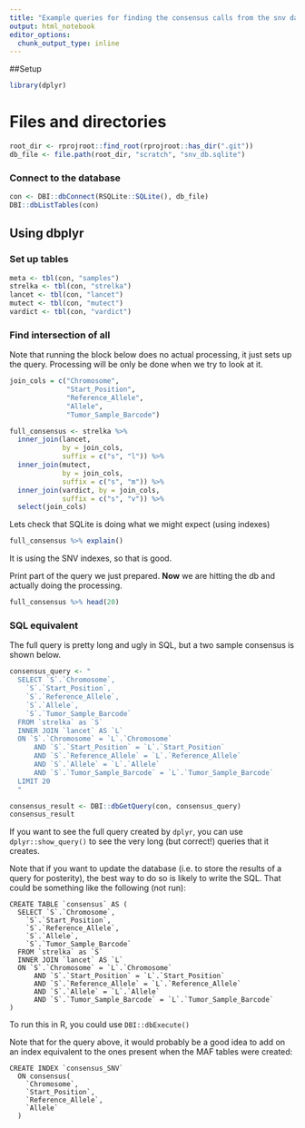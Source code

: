 ```yaml
---
title: "Example queries for finding the consensus calls from the snv database"
output: html_notebook
editor_options: 
  chunk_output_type: inline
---
```


##Setup
```r
library(dplyr)
```

# Files and directories
```r
root_dir <- rprojroot::find_root(rprojroot::has_dir(".git"))
db_file <- file.path(root_dir, "scratch", "snv_db.sqlite")
```

### Connect to the database

```r
con <- DBI::dbConnect(RSQLite::SQLite(), db_file)
DBI::dbListTables(con)
```

## Using dbplyr

### Set up tables
```r
meta <- tbl(con, "samples")
strelka <- tbl(con, "strelka")
lancet <- tbl(con, "lancet")
mutect <- tbl(con, "mutect")
vardict <- tbl(con, "vardict")
```

### Find intersection of all
Note that running the block below does no actual processing, it just sets up the query.
Processing will be only be done when we try to look at it.

```r
join_cols = c("Chromosome",
              "Start_Position",
              "Reference_Allele",
              "Allele",
              "Tumor_Sample_Barcode")

full_consensus <- strelka %>%
  inner_join(lancet,
             by = join_cols,
             suffix = c("s", "l")) %>%
  inner_join(mutect,
             by = join_cols,
             suffix = c("s", "m")) %>%
  inner_join(vardict, by = join_cols,
             suffix = c("s", "v")) %>%
  select(join_cols) 
```


Lets check that SQLite is doing what we might expect (using indexes)
```r
full_consensus %>% explain()
```
It is using the SNV indexes, so that is good. 


Print part of the query we just prepared. 
**Now** we are hitting the db and actually doing the processing.

```r
full_consensus %>% head(20)
```


### SQL equivalent

The full query is pretty long and ugly in SQL, but a two sample consensus is shown below.

```r
consensus_query <- "
  SELECT `S`.`Chromosome`,
    `S`.`Start_Position`,
    `S`.`Reference_Allele`,
    `S`.`Allele`,
    `S`.`Tumor_Sample_Barcode`
  FROM `strelka` as `S`
  INNER JOIN `lancet` AS `L`
  ON `S`.`Chromosome` = `L`.`Chromosome`
      AND `S`.`Start_Position` = `L`.`Start_Position`
      AND `S`.`Reference_Allele` = `L`.`Reference_Allele`
      AND `S`.`Allele` = `L`.`Allele`
      AND `S`.`Tumor_Sample_Barcode` = `L`.`Tumor_Sample_Barcode`
  LIMIT 20
  "

consensus_result <- DBI::dbGetQuery(con, consensus_query)
consensus_result
```

If you want to see the full query created by `dplyr`, you can use `dplyr::show_query()` to see the very long (but correct!) queries that it creates.

Note that if you want to update the database (i.e. to store the results of a query for posterity), 
the best way to do so is likely to write the SQL. 
That could be something like the following (not run):

```
CREATE TABLE `consensus` AS (
  SELECT `S`.`Chromosome`,
    `S`.`Start_Position`,
    `S`.`Reference_Allele`,
    `S`.`Allele`,
    `S`.`Tumor_Sample_Barcode`
  FROM `strelka` as `S`
  INNER JOIN `lancet` AS `L`
  ON `S`.`Chromosome` = `L`.`Chromosome`
      AND `S`.`Start_Position` = `L`.`Start_Position`
      AND `S`.`Reference_Allele` = `L`.`Reference_Allele`
      AND `S`.`Allele` = `L`.`Allele`
      AND `S`.`Tumor_Sample_Barcode` = `L`.`Tumor_Sample_Barcode`
)
```

To run this in R, you could use `DBI::dbExecute()`

Note that for the query above, it would probably be a good idea to add on an index equivalent to the ones present when the MAF tables were created:

```
CREATE INDEX `consensus_SNV` 
  ON consensus(
    `Chromosome`,
    `Start_Position`,
    `Reference_Allele`,
    `Allele`
  )
```